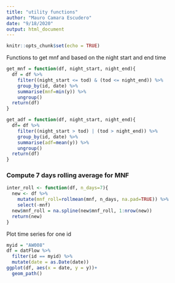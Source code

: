 ```yaml
---
title: "utility functions"
author: "Mauro Camara Escudero"
date: "9/18/2020"
output: html_document
---
```


```r
knitr::opts_chunk$set(echo = TRUE)
```

Functions to get mnf and based on the night start and end time
```r
get_mnf = function(df, night_start, night_end){
  df = df %>% 
    filter((night_start <= tod) & (tod <= night_end)) %>% 
    group_by(id, date) %>% 
    summarise(mnf=min(y)) %>% 
    ungroup()
  return(df)
}

get_adf = function(df, night_start, night_end){
  df= df %>% 
    filter((night_start > tod) | (tod > night_end)) %>% 
    group_by(id, date) %>% 
    summarise(adf=mean(y)) %>% 
    ungroup()
  return(df)
}
```

### Compute 7 days rolling average for MNF
```r
inter_roll <- function(df, n_days=7){
  new <- df %>% 
    mutate(mnf_roll=rollmean(mnf, n_days, na.pad=TRUE)) %>% 
    select(-mnf)
  new$mnf_roll = na.spline(new$mnf_roll, 1:nrow(new))
  return(new)
}
```


Plot time series for one id
```r
myid = "AW008"
df = datFlow %>% 
  filter(id == myid) %>% 
  mutate(date = as.Date(date))
ggplot(df, aes(x = date, y = y))+
  geom_path()
```